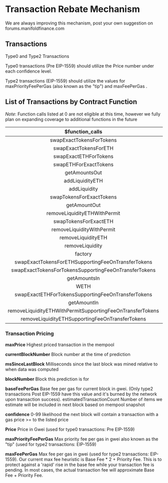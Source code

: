 
# Transaction Rebate Mechanism

<Callout emoji="️💡">
  We are always improving this mechanism, post your own suggestion on
  forums.manifoldfinance.com
</Callout>

## Transactions

Type0 and Type2 Transactions

Type0 transactions (Pre EIP-1559) should utilize the Price number under each
confidence level.

Type2 transactions (EIP-1559) should utilize the values for maxPriorityFeePerGas
(also known as the "tip") and maxFeePerGas .

## List of Transactions by Contract Function

_Note_: Function calls listed at 0 are not eligible at this time, however we
fully plan on expanding coverage to additional functions in the future

|                    **$function_calls**                    | **%eligible** |
| :-------------------------------------------------------: | :-----------: |
|                 swapExactTokensForTokens                  |      100      |
|                   swapExactTokensForETH                   |      100      |
|                   swapExactETHForTokens                   |      100      |
|                   swapETHForExactTokens                   |      100      |
|                       getAmountsOut                       |       0       |
|                      addLiquidityETH                      |       0       |
|                       addLiquidity                        |       0       |
|                 swapTokensForExactTokens                  |      100      |
|                       getAmountOut                        |       0       |
|               removeLiquidityETHWithPermit                |      100      |
|                   swapTokensForExactETH                   |      100      |
|                 removeLiquidityWithPermit                 |       0       |
|                    removeLiquidityETH                     |       0       |
|                      removeLiquidity                      |       0       |
|                          factory                          |       0       |
|    swapExactTokensForETHSupportingFeeOnTransferTokens     |       0       |
|   swapExactTokensForTokensSupportingFeeOnTransferTokens   |       0       |
|                       getAmountsIn                        |       0       |
|                           WETH                            |       0       |
|    swapExactETHForTokensSupportingFeeOnTransferTokens     |       0       |
|                        getAmountIn                        |       0       |
| removeLiquidityETHWithPermitSupportingFeeOnTransferTokens |       0       |
|      removeLiquidityETHSupportingFeeOnTransferTokens      |       0       |

### Transaction Pricing

**maxPrice** Highest priced transaction in the mempool

**currentBlockNumber** Block number at the time of prediction

**msSinceLastBlock** Milliseconds since the last block was mined relative to
when data was computed

**blockNumber** Block this prediction is for

**baseFeePerGas** Base fee per gas for current block in gwei. (Only type2
transactions Post EIP-1559 have this value and it's burned by the network upon
transaction success). estimatedTransactionCount Number of items we estimate will
be included in next block based on mempool snapshot

**confidence** 0-99 likelihood the next block will contain a transaction with a
gas price >= to the listed price

**Price** Price in Gwei (used for type0 transactions: Pre EIP-1559)

**maxPriorityFeePerGas** Max priority fee per gas in gwei also known as the
"tip" (used for type2 transactions: EIP-1559)

**maxFeePerGas** Max fee per gas in gwei (used for type2 transactions:
EIP-1559). Our current max fee heuristic is Base Fee \* 2 + Priority Fee. This
is to protect against a 'rapid' rise in the base fee while your transaction fee
is pending. In most cases, the actual transaction fee will approximate Base
Fee + Priority Fee.
